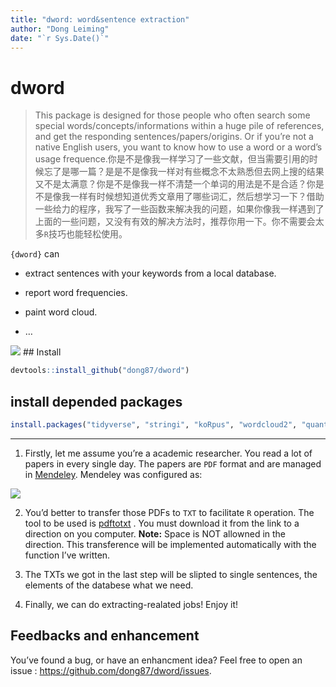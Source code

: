 ```yaml
---
title: "dword: word&sentence extraction"
author: "Dong Leiming"
date: "`r Sys.Date()`"
---
```


# dword

> This package is designed for those people who often search some special words/concepts/informations within a huge pile of references, and get the responding sentences/papers/origins. Or if you're not a native English users, you want to know how to use a word or a word's usage frequence.你是不是像我一样学习了一些文献，但当需要引用的时候忘了是哪一篇？是是不是像我一样对有些概念不太熟悉但去网上搜的结果又不是太满意？你是不是像我一样不清楚一个单词的用法是不是合适？你是不是像我一样有时候想知道优秀文章用了哪些词汇，然后想学习一下？借助一些给力的程序，我写了一些函数来解决我的问题，如果你像我一样遇到了上面的一些问题，又没有有效的解决方法时，推荐你用一下。你不需要会太多`R`技巧也能轻松使用。

`{dword}` can

- extract sentences with your keywords from a local database.

- report word frequencies.

- paint word cloud.

- ...



![](./img/dword.png)
## Install

```r
devtools::install_github("dong87/dword")
```

## install depended packages

```r
install.packages("tidyverse", "stringi", "koRpus", "wordcloud2", "quanteda", "htmlwidgets")
```

---

1. Firstly, let me assume you're a academic researcher. You read a lot of papers in every single day. The papers are `PDF` format and are managed in [Mendeley](https://www.mendeley.com/). Mendeley was configured as:

![](./img/mendeley.png)

2. You'd better to transfer those PDFs to `TXT` to facilitate `R` operation. The tool to be used is [pdftotxt](https://github.com/dong87/dword/blob/master/exe/pdftotext.exe) . You must download it from the link to a direction on you computer. **Note:** Space is NOT allowned in the direction. This transference will be implemented automatically with the function I've written.

3. The TXTs we got in the last step will be slipted to single sentences, the elements of the databese what we need.

4. Finally, we can do extracting-realated jobs! Enjoy it!

## Feedbacks and enhancement

You've found a bug, or have an enhancment idea? Feel free to open an issue : [https://github.com/dong87/dword/issues](https://github.com/dong87/dword/issues). 
